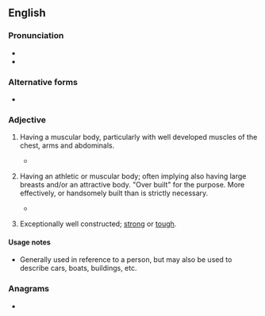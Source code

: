 ==English==

===Pronunciation===
* {{audio|en|EN-AU ck1 built like a brick shithouse.ogg|Audio (AU)}}
* {{audio|en|En-au-built like a brick shithouse.ogg|Audio (AUS)}}

===Alternative forms===
* {{alter|en|built like a brick outhouse}}

===Adjective===
{{en-adj|head=[[built]] [[like]] a [[brick shithouse]]|-}}

# {{lb|en|Australia|Canada|British|US|New Zealand | simile|idiomatic|colloquial|mildly|<nowiki/>vulgar}} {{lb|en|of a man}} Having a muscular body, particularly with well developed muscles of the chest, arms and abdominals.
#* {{quote-journal
|en
|date=2012-01-13
|first=
|last=Dallas Winston
|authorlink=
|title=UFC 142 RIO: Rousimar Palhares Vs. Mike Massenzio Dissection
|newspaper=Bloody Elbow
|quotee=
|url=http://www.bloodyelbow.com/2012/1/13/2703669/ufc-142-rio-aldo-mendes-mike-massenzio-vs-rousimar-palhares-dissection
|page=
|passage=With a nickname that aptly translates to "Tree Stump" in Portugese, Palhares is '''built like a brick shit-house'''.
}}
#: {{syn|en|Thesaurus:strapping}}
# {{lb|en|Canada|US|simile|idiomatic|colloquial|somewhat|vulgar}} {{lb|en|of a woman}} Having an athletic or muscular body; often implying also having large breasts and/or an attractive body. "Over built" for the purpose. More effectively, or handsomely built than is strictly necessary.
#* {{quote-newsgroup
|en
|title=SONIA'S BUILT LIKE A BRICK SHITHOUSE!|group=alt.sex.phone.ads|author=Hot Azz Sonia|date=March 18 2005
|passage=Sonia is a hot young blonde who is '''built like a brick shithouse'''!  She is stacked and well put together.
|url=http://groups.google.com/group/alt.sex.phone.ads/browse_thread/thread/4a7d781667af6c7e/8e52808cf4b75649?hl=en&q=%22built+like+a+brick+shithouse%22#8e52808cf4b75649}}
# {{lb|en|Australia|New Zealand|Britain|Canada|US|simile|colloquial|mildly|vulgar}} {{lb|en|of an object}} Exceptionally well constructed; [[strong]] or [[tough]].

====Usage notes====
* Generally used in reference to a person, but may also be used to describe cars, boats, buildings, etc.

===Anagrams===
* {{anagrams|en|a=abbceehhiiiikkllorssttuu|built like a shit brickhouse}}